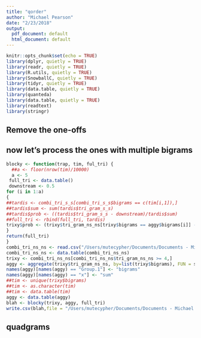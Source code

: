 ```yaml
---
title: "qorder"
author: "Michael Pearson"
date: "2/23/2018"
output:
  pdf_document: default
  html_document: default
---
```


```r
knitr::opts_chunk$set(echo = TRUE)
library(dplyr, quietly = TRUE)
library(readr, quietly = TRUE)
library(R.utils, quietly = TRUE)
library(SnowballC, quietly = TRUE)
library(tidyr, quietly = TRUE)
library(data.table, quietly = TRUE)
library(quanteda)
library(data.table, quietly = TRUE)
library(readtext)
library(stringr)
```

## Remove the one-offs


## now let's process the ones with multiple bigrams

``` r
blocky <- function(trap, tim, ful_tri) {
  ##a <- floor(nrow(tim)/10000)
  a <- 5
 full_tri <- data.table()
 downstream <- 0.5
for (i in 1:a)
{ 
##tardis <- combi_tri_s_s[combi_tri_s_s$bigrams == c(tim[i,1]),]
##tardis$sum <- sum(tardis$tri_gram_s_s)
##tardis$prob <- ((tardis$tri_gram_s_s - downstream)/tardis$sum)
##full_tri <- rbind(full_tri, tardis)
trixy$prob <- (trixy$tri_gram_ns_ns[trixy$bigrams == aggy$bigrams[i]] - 0.5)/aggy$sum[i]
}
return(full_tri)
}
combi_tri_ns_ns <- read.csv("/Users/mutecypher/Documents/Documents - Michael’s iMac/Coursera/Capstone Project/20sample/combi_tri_ns_ns.csv", colClasses = c("NULL", NA, NA, NA) )
combi_tri_ns_ns <- data.table(combi_tri_ns_ns)
trixy <- combi_tri_ns_ns[combi_tri_ns_ns$tri_gram_ns_ns >= 4,]
aggy <- aggregate(trixy$tri_gram_ns_ns, by=list(trixy$bigrams), FUN = sum)
names(aggy)[names(aggy) == "Group.1"] <- "bigrams"
names(aggy)[names(aggy) == "x"] <- "sum"
##tim <- unique(trixy$bigrams)
##tim <- as.character(tim)
##tim <- data.table(tim)
aggy <- data.table(aggy)
blah <- blocky(trixy, aggy, full_tri)
write.csv(blah,file = "/Users/mutecypher/Documents/Documents - Michael’s iMac/Coursera/Capstone Project/20sample/nosingles_stri_ns_ns.csv" )
```

## quadgrams
